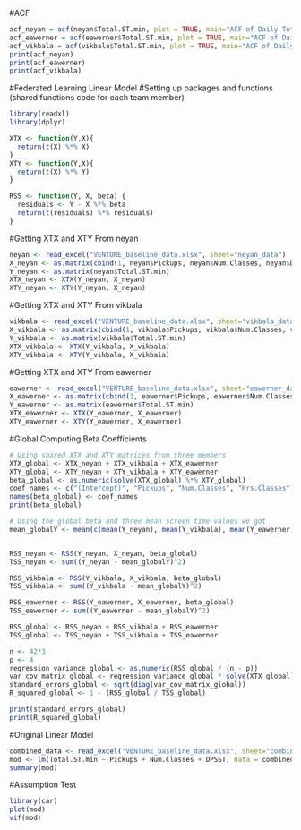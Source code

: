 #ACF
```r
acf_neyan = acf(neyan$Total.ST.min, plot = TRUE, main="ACF of Daily Total Screen Time (neyan)")
acf_eawerner = acf(eawerner$Total.ST.min, plot = TRUE, main="ACF of Daily Total Screen Time (eawerner)")
acf_vikbala = acf(vikbala$Total.ST.min, plot = TRUE, main="ACF of Daily Total Screen Time (vikbala)")
print(acf_neyan)
print(acf_eawerner)
print(acf_vikbala)
```

#Federated Learning Linear Model
#Setting up packages and functions (shared functions code for each team member)
```r
library(readxl)
library(dplyr)

XTX <- function(Y,X){
  return(t(X) %*% X)
}
XTY <- function(Y,X){
  return(t(X) %*% Y)
}

RSS <- function(Y, X, beta) {
  residuals <- Y - X %*% beta
  return(t(residuals) %*% residuals)
}
```

#Getting XTX and XTY From neyan
```r
neyan <- read_excel("VENTURE_baseline_data.xlsx", sheet="neyan_data")
X_neyan <- as.matrix(cbind(1, neyan$Pickups, neyan$Num.Classes, neyan$DPSST))
Y_neyan <- as.matrix(neyan$Total.ST.min)
XTX_neyan <- XTX(Y_neyan, X_neyan)
XTY_neyan <- XTY(Y_neyan, X_neyan)
```

#Getting XTX and XTY From vikbala
```r
vikbala <- read_excel("VENTURE_baseline_data.xlsx", sheet="vikbala_data")
X_vikbala <- as.matrix(cbind(1, vikbala$Pickups, vikbala$Num.Classes, vikbala$DPSST))
Y_vikbala <- as.matrix(vikbala$Total.ST.min)
XTX_vikbala <- XTX(Y_vikbala, X_vikbala)
XTY_vikbala <- XTY(Y_vikbala, X_vikbala)
```

#Getting XTX and XTY From eawerner
```r
eawerner <- read_excel("VENTURE_baseline_data.xlsx", sheet="eawerner_data")
X_eawerner <- as.matrix(cbind(1, eawerner$Pickups, eawerner$Num.Classes, eawerner$DPSST))
Y_eawerner <- as.matrix(eawerner$Total.ST.min)
XTX_eawerner <- XTX(Y_eawerner, X_eawerner)
XTY_eawerner <- XTY(Y_eawerner, X_eawerner)

```

#Global Computing Beta Coefficients
```r
# Using shared XTX and XTY matrices from three members
XTX_global <- XTX_neyan + XTX_vikbala + XTX_eawerner
XTY_global <- XTY_neyan + XTY_vikbala + XTY_eawerner
beta_global <- as.numeric(solve(XTX_global) %*% XTY_global)
coef_names <- c("(Intercept)", "Pickups", "Num.Classes", "Hrs.Classes")
names(beta_global) <- coef_names
print(beta_global)
```

```r
# Using the global beta and three mean screen time values we got
mean_globalY <- mean(c(mean(Y_neyan), mean(Y_vikbala), mean(Y_eawerner)))


RSS_neyan <- RSS(Y_neyan, X_neyan, beta_global)
TSS_neyan <- sum((Y_neyan - mean_globalY)^2)

RSS_vikbala <- RSS(Y_vikbala, X_vikbala, beta_global)
TSS_vikbala <- sum((Y_vikbala - mean_globalY)^2)

RSS_eawerner <- RSS(Y_eawerner, X_eawerner, beta_global)
TSS_eawerner <- sum((Y_eawerner - mean_globalY)^2)

RSS_global <- RSS_neyan + RSS_vikbala + RSS_eawerner
TSS_global <- TSS_neyan + TSS_vikbala + TSS_eawerner

n <- 42*3
p <- 4
regression_variance_global <- as.numeric(RSS_global / (n - p))
var_cov_matrix_global <- regression_variance_global * solve(XTX_global)
standard_errors_global <- sqrt(diag(var_cov_matrix_global))
R_squared_global <- 1 - (RSS_global / TSS_global)

print(standard_errors_global)
print(R_squared_global)
```

#Original Linear Model
```r
combined_data <- read_excel("VENTURE_baseline_data.xlsx", sheet="combined_raw_data")
mod <- lm(Total.ST.min ~ Pickups + Num.Classes + DPSST, data = combined_data)
summary(mod)
```

#Assumption Test
```r
library(car)
plot(mod)
vif(mod)
```




